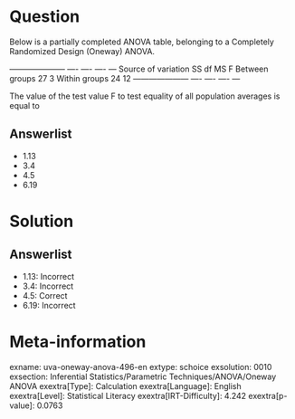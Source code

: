 Question
========

Below is a partially completed ANOVA table, belonging to a Completely Randomized Design (Oneway) ANOVA.

  --------------------- ---- ---- ---- --- Source of variation SS df MS F Between groups 27 3 Within groups 24 12 --------------------- ---- ---- ---- ---

The value of the test value F to test equality of all population averages is equal to

Answerlist
----------

* 1.13
* 3.4
* 4.5
* 6.19

Solution
========

Answerlist
----------

* 1.13: Incorrect
* 3.4: Incorrect
* 4.5: Correct
* 6.19: Incorrect

Meta-information
================
exname: uva-oneway-anova-496-en
extype: schoice
exsolution: 0010
exsection: Inferential Statistics/Parametric Techniques/ANOVA/Oneway ANOVA
exextra[Type]: Calculation
exextra[Language]: English
exextra[Level]: Statistical Literacy
exextra[IRT-Difficulty]: 4.242
exextra[p-value]: 0.0763
